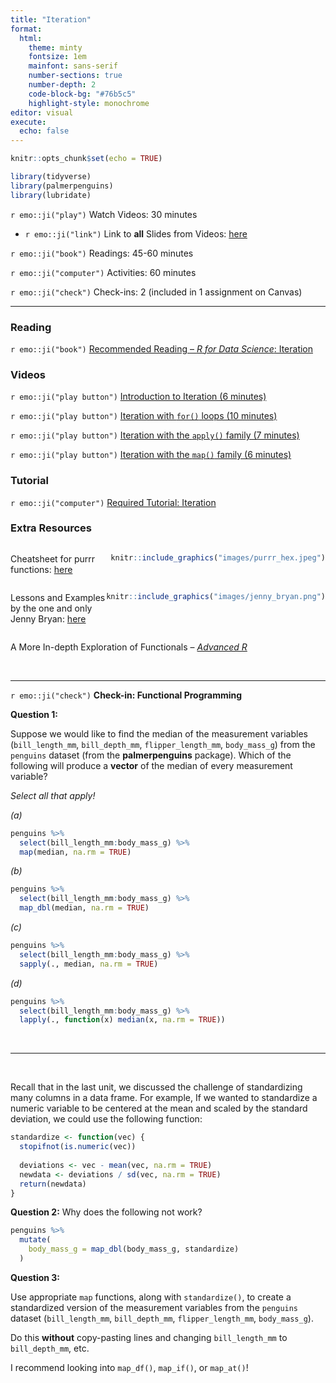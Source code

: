 ```yaml
---
title: "Iteration"
format: 
  html: 
    theme: minty
    fontsize: 1em
    mainfont: sans-serif
    number-sections: true
    number-depth: 2
    code-block-bg: "#76b5c5"
    highlight-style: monochrome
editor: visual
execute: 
  echo: false
---
```


```r
knitr::opts_chunk$set(echo = TRUE)
```

```r
library(tidyverse)
library(palmerpenguins)
library(lubridate)
```

`r emo::ji("play")` Watch Videos: 30 minutes
  
  * `r emo::ji("link")` Link to **all** Slides from Videos: [here](https://app.box.com/s/ae5f0yollihcggzr6bghkwabkdz2y7g9)

`r emo::ji("book")` Readings: 45-60 minutes   

`r emo::ji("computer")` Activities: 60 minutes  
  
`r emo::ji("check")` Check-ins: 2 (included in 1 assignment on Canvas)

---

### Reading

`r emo::ji("book")` [Recommended Reading -- *R for Data Science*: Iteration](https://r4ds.had.co.nz/iteration.html)

### Videos

`r emo::ji("play button")` [Introduction to Iteration (6 minutes)](https://www.youtube.com/watch?v=7YF6mwTMNZw)

`r emo::ji("play button")` [Iteration with `for()` loops (10 minutes)](https://www.youtube.com/watch?v=sxIX9lzPjDQ)

`r emo::ji("play button")` [Iteration with the `apply()` family (7 minutes)](https://www.youtube.com/watch?v=NadUAnlrh-M)
 
`r emo::ji("play button")` [Iteration with the `map()` family (6 minutes)](https://www.youtube.com/watch?v=FPD3a6IHO6w)

### Tutorial

`r emo::ji("computer")` [Required Tutorial: Iteration](https://rstudio.cloud/learn/primers/5)

### Extra Resources

:::: {style="display: flex;"}

::: {}
Cheatsheet for purrr functions:  [here](https://github.com/rstudio/cheatsheets/blob/master/purrr.pdf)
:::

::: {}
```r
knitr::include_graphics("images/purrr_hex.jpeg")
```
:::

::::

:::: {style="display: flex;"}

::: {}
Lessons and Examples by the one and only Jenny Bryan: [here](https://jennybc.github.io/purrr-tutorial/index.html)
:::

::: {}
```r
knitr::include_graphics("images/jenny_bryan.png")
```
:::

::::


A More In-depth Exploration of Functionals -- [*Advanced R*](https://adv-r.hadley.nz/functionals.html)

</br>

***

`r emo::ji("check")` **Check-in: Functional Programming**

**Question 1:**

Suppose we would like to find the median of the measurement variables 
(`bill_length_mm`, `bill_depth_mm`, `flipper_length_mm`, `body_mass_g`) from the
`penguins` dataset (from the **palmerpenguins** package). Which of the following
will produce a **vector** of the median of every measurement variable?

*Select all that apply!*

_(a)_
```r
penguins %>% 
  select(bill_length_mm:body_mass_g) %>% 
  map(median, na.rm = TRUE)
```

_(b)_
```r
penguins %>% 
  select(bill_length_mm:body_mass_g) %>% 
  map_dbl(median, na.rm = TRUE)
```

_(c)_
```r
penguins %>% 
  select(bill_length_mm:body_mass_g) %>% 
  sapply(., median, na.rm = TRUE)
```

_(d)_
```r
penguins %>% 
  select(bill_length_mm:body_mass_g) %>% 
  lapply(., function(x) median(x, na.rm = TRUE))
```

</br>

***

</br>

Recall that in the last unit, we discussed the challenge of standardizing many
columns in a data frame.  For example, If we wanted to standardize a numeric 
variable to be centered at the mean and scaled by the standard deviation, we 
could use the following function: 

```r
standardize <- function(vec) {
  stopifnot(is.numeric(vec))
  
  deviations <- vec - mean(vec, na.rm = TRUE)
  newdata <- deviations / sd(vec, na.rm = TRUE)
  return(newdata)
}
```

**Question 2:** Why does the following not work?

```r
penguins %>%
  mutate(
    body_mass_g = map_dbl(body_mass_g, standardize)
  )
```


**Question 3:** 

Use appropriate `map` functions, along with `standardize()`, to create
a standardized version of the measurement variables from the `penguins` dataset
(`bill_length_mm`, `bill_depth_mm`, `flipper_length_mm`, `body_mass_g`).

Do this **without** copy-pasting lines and changing `bill_length_mm` to
`bill_depth_mm`, etc.

I recommend looking into `map_df()`, `map_if()`, or `map_at()`! 
